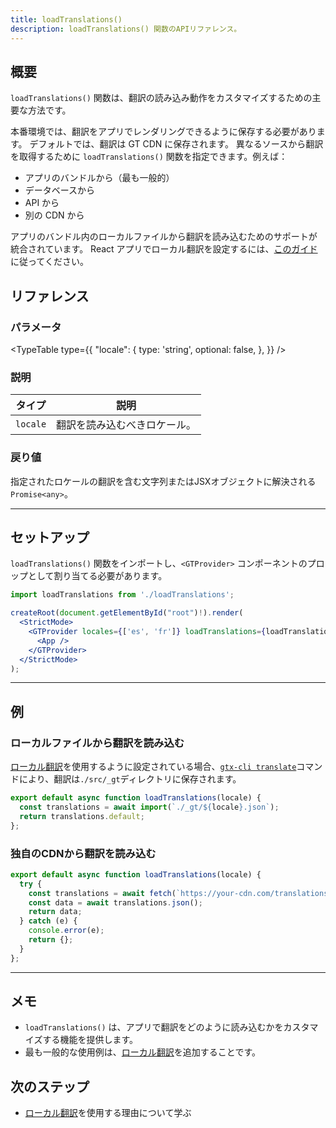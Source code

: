 ```yaml
---
title: loadTranslations()
description: loadTranslations() 関数のAPIリファレンス。
---
```


## 概要

`loadTranslations()` 関数は、翻訳の読み込み動作をカスタマイズするための主要な方法です。

本番環境では、翻訳をアプリでレンダリングできるように保存する必要があります。
デフォルトでは、翻訳は GT CDN に保存されます。
異なるソースから翻訳を取得するために `loadTranslations()` 関数を指定できます。例えば：
 * アプリのバンドルから（最も一般的）
 * データベースから
 * API から
 * 別の CDN から

アプリのバンドル内のローカルファイルから翻訳を読み込むためのサポートが統合されています。
React アプリでローカル翻訳を設定するには、[このガイド](/docs/react/reference/local-tx)に従ってください。

## リファレンス

### パラメータ
<TypeTable
  type={{
    "locale": {
        type: 'string',
        optional: false,
    },
  }}
/>

### 説明
| タイプ | 説明 |
| ---- | ----------- |
| `locale` | 翻訳を読み込むべきロケール。 |

### 戻り値

指定されたロケールの翻訳を含む文字列またはJSXオブジェクトに解決される`Promise<any>`。

---

## セットアップ

`loadTranslations()` 関数をインポートし、`<GTProvider>` コンポーネントのプロップとして割り当てる必要があります。

```jsx title="src/index.js"
import loadTranslations from './loadTranslations';

createRoot(document.getElementById("root")!).render(
  <StrictMode>
    <GTProvider locales={['es', 'fr']} loadTranslations={loadTranslations}> // [!code highlight]
      <App />
    </GTProvider>
  </StrictMode>
);
```

---

## 例

### ローカルファイルから翻訳を読み込む

[ローカル翻訳](/docs/react/reference/local-tx)を使用するように設定されている場合、[`gtx-cli translate`](/docs/cli/translate)コマンドにより、翻訳は`./src/_gt`ディレクトリに保存されます。

```js title="loadTranslations.js"
export default async function loadTranslations(locale) {
  const translations = await import(`./_gt/${locale}.json`);
  return translations.default;
};
```

### 独自のCDNから翻訳を読み込む

```js title="loadTranslations.js"
export default async function loadTranslations(locale) {
  try {
    const translations = await fetch(`https://your-cdn.com/translations/${locale}.json`);
    const data = await translations.json();
    return data;
  } catch (e) {
    console.error(e);
    return {};
  }
};
```

---

## メモ
 * `loadTranslations()` は、アプリで翻訳をどのように読み込むかをカスタマイズする機能を提供します。
 * 最も一般的な使用例は、[ローカル翻訳](/docs/react/reference/local-tx)を追加することです。

## 次のステップ
 * [ローカル翻訳](/docs/react/reference/local-tx)を使用する理由について学ぶ